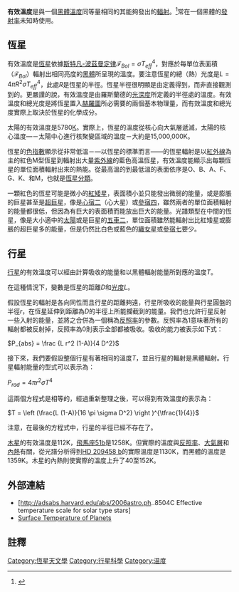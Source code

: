 '''有效溫度'''是與一個[[黑體|黑體]][[溫度|溫度]]同等量相同的其能夠發出的[[輻射|輻射]]。<ref name="Archie2003">{{cite book | title = Astronomy | author = Archie E. Roy, David Clarke | publisher = CRC Press | year = 2003 | isbn = 978-0-7503-0917-2 | url = http://books.google.com/?id=v2S6XV8dsIAC&pg=PA216&dq=%22effective+temperature%22+%22black+body%22+radiates+same | access-date = 2013-12-11 | archive-date = 2020-04-06 | archive-url = https://web.archive.org/web/20200406171010/https://books.google.com/books?id=v2S6XV8dsIAC&pg=PA216&dq=%22effective+temperature%22+%22black+body%22+radiates+same&hl=en | dead-url = no }}</ref>常在一個黑體的[[發射率|發射率]]未知時使用。

== 恆星 ==
有效溫度是[[恆星|恆星]]依據[[斯特凡-波茲曼定律|斯特凡-波茲曼定律]]<math>\mathcal{F}_{Bol}=\sigma T_{eff}^4</math>，對應於每單位表面積（<math>\mathcal{F}_{Bol}</math>）輻射出相同亮度的[[黑體|黑體]]所呈現的溫度。要注意恆星的總（熱）光度是<math>L=4 \pi R^2 \sigma T_{eff}^4</math>，此處<math>R</math>是恆星的半徑。恆星半徑很明顯是由定義得到，而非直接觀測到的。更嚴謹的說，有效溫度是由羅斯蘭德的[[光深度|光深度]]所定義的半徑處的溫度。有效溫度和總光度是將恆星置入[[赫羅圖|赫羅圖]]所必需要的兩個基本物理量，而有效溫度和總光度實際上取決於恆星的化學成分。

太陽的有效溫度是5780[[熱力學溫標|K]]。實際上，恆星的溫度從核心向大氣層遞減，太陽的核心溫度—－太陽中心進行核聚變區域的溫度－大約是15,000,000K。

恆星的[[色指數|色指數]]顯示從非常低溫－—以恆星的標準而言——的恆星輻射是以[[紅外線|紅外線]]為主的紅色M型恆星到輻射出大量[[紫外線|紫外線]]的藍色高溫恆星，有效溫度能顯示出每顆恆星的單位面積輻射出來的熱能。從最高溫的到最低溫的表面依序是O、B、A、F、G、K、和M，也就是[[恆星分類|恆星分類]]。

一顆紅色的恆星可能是微小的[[紅矮星|紅矮星]]，表面積小並只能發出微弱的能量，或是膨脹的巨星甚至是[[超巨星|超巨星]]，像是[[心宿二|心宿二]]（心大星）或[[參宿四|參宿四]]，雖然兩者的單位面積輻射的能量都很低，但因為有巨大的表面積而能放出巨大的能量。光譜類型在中間的恆星，像是大小適中的[[太陽|太陽]]或是巨星的[[五車二|五車二]]，單位面積雖然能輻射出比紅矮星或膨脹的超巨星多的能量，但是仍然比白色或藍色的[[織女星|織女星]]或[[參宿七|參宿七]]要少。

== 行星 ==
[[行星|行星]]的有效溫度可以經由計算吸收的能量和以黑體輻射能量所對應的溫度<var>T</var>。

在這種情況下，變數是恆星的距離<var>D</var>和[[光度|光度]]<var>L</var>。

假設恆星的輻射是各向同性而且行星的距離夠遠，行星所吸收的能量與行星圓盤的半徑<var>r</var>，在恆星延伸到距離為<var>D</var>的半徑上所能攔截到的能量。我們也允許行星反射一些入射的能量，並將之合併為一個稱為[[反照率|反照率]]的參數。反照率為1意味著所有的輻射都被反射掉，反照率為0則表示全部都被吸收。吸收的能力被表示如下式：

<math>P_{abs} = \frac {L r^2 (1-A)}{4 D^2}</math>

接下來，我們要假設整個行星有著相同的溫度<var>T</var>，並且行星的輻射是黑體輻射。行星輻射能量的型式可以表示為：

<math> P_{rad} = 4 \pi r^2 \sigma T^4 </math>

這兩個方程式是相等的，經過重新整理之後，可以得到有效溫度的表示為：

<math>T = \left (\frac{L (1-A)}{16 \pi \sigma D^2} \right )^{\tfrac{1}{4}}</math>

注意，在最後的方程式中，行星的半徑已經不存在了。

[[木星|木星]]的有效溫度是112K，[[飛馬座51b|飛馬座51b]]是1258K。但實際的溫度與[[反照率|反照率]]、[[大氣層|大氣層]]和[[內熱|內熱]]有關，從光譜分析得到[[HD_209458_b|HD 209458 b]]的實際溫度是1130K，而黑體的溫度是1359K。木星的內熱則使實際的溫度上升了40至152K。

== 外部連結 ==
* [http://adsabs.harvard.edu/abs/2006astro.ph..8504C Effective temperature scale for solar type stars] {{Wayback|url=http://adsabs.harvard.edu/abs/2006astro.ph..8504C |date=20070318110103 }}
* [https://web.archive.org/web/20060906083917/http://ijolite.geology.uiuc.edu/05SprgClass/geo116/8-1.pdf Surface Temperature of Planets]

==註釋==
{{reflist}}

{{恒星}}

[[Category:恆星天文學|Category:恆星天文學]]
[[Category:行星科學|Category:行星科學]]
[[Category:温度|Category:温度]]